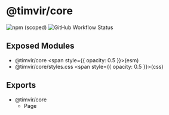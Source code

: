 

# @timvir/core

![npm (scoped)](https://img.shields.io/npm/v/@timvir/core?style=for-the-badge)
![GitHub Workflow Status](https://img.shields.io/github/workflow/status/timvir/timvir/Validate?style=for-the-badge)

## Exposed Modules

 - @timvir/core <span style={{ opacity: 0.5 }}>(esm)</span>
 - @timvir/core/styles.css <span style={{ opacity: 0.5 }}>(css)</span>

## Exports

 - @timvir/core
   - Page

